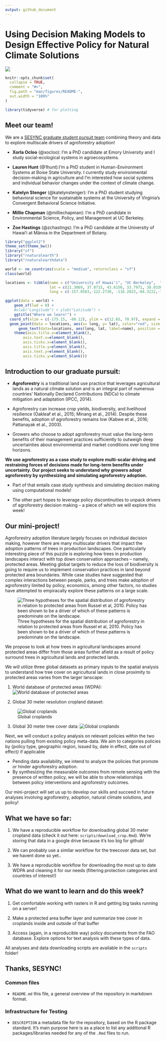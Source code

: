 ```yaml
---
output: github_document
---
```


# Using Decision Making Models to Design Effective Policy for Natural Climate Solutions

![](images/agroforestry.png)



```r
knitr::opts_chunk$set(
  collapse = TRUE,
  comment = "#>",
  fig.path = "man/figures/README-",
  out.width = "100%"
)
```


```r
library(tidyverse) # for plotting

```


## Meet our team!

We are a [SESYNC graduate student pursuit team](https://www.sesync.org/project/graduate-pursuits-request-for-proposals/using-decision-making-models-to-design-effective) combining theory and data to explore multiscale drivers of agroforestry adoption! 

  - **Xorla Ocloo** (@xocloo): I’m a PhD candidate at Emory University and I study social-ecological systems in agroecosystems.

  - **Lauren Hunt** (@1hunt):I’m a PhD student in Human-Environment Systems at Boise State University. I currently study environmental decision-making in agriculture and I’m interested how social systems and individual behavior changes under the context of climate change.

  - **Katelyn Stenger** (@katelynstenger):  I'm a PhD student studying behavioral science for sustainable systems at the University of Virginia's Convergent Behavioral Science Initiative.

  - **Millie Chapman** (@milliechapman): I’m a PhD candidate in Environmental Science, Policy, and Management at UC Berkeley.

  - **Zoe Hastings** (@zchastings): I'm a PhD candidate at the University of Hawaiʻi at Mānoa in the Department of Botany.

```r
library("ggplot2")
theme_set(theme_bw())
library("sf")
library("rnaturalearth")
library("rnaturalearthdata")

world <- ne_countries(scale = "medium", returnclass = "sf")
class(world)
```

```r
locations <- tibble(name = c("University of Hawaiʻi", "UC Berkeley",  "Boise State University", "Emory University", "University of Virginia"),
                    lat = c(21.3069, 37.8715, 43.6150, 33.7971, 38.0336),
                    long = c(-157.8583,-122.2730, -116.2023,-84.3222,-78.5080))

```

```r
ggplot(data = world) +
    geom_sf(lwd = 0) +
    #xlab("Longitude") + ylab("Latitude") +
    ggtitle("Where we learn!") +
  coord_sf(xlim = c(-175.15, -60.12), ylim = c(12.65, 70.97), expand = FALSE) +
  geom_point(data = locations, aes(x= long, y= lat), color="red", size = 3) + 
      geom_text(data=locations, aes(long, lat, label=name), position = position_nudge(y = +2)) +
    theme(axis.title.x=element_blank(),
        axis.text.x=element_blank(),
        axis.ticks.x=element_blank(),
        axis.title.y=element_blank(),
        axis.text.y=element_blank(),
        axis.ticks.y=element_blank())
```

## Introduction to our graduate pursuit:

 + **Agroforestry** is a traditional land use practice that leverages agricultural lands as a natural climate solution and is an integral part of numerous countries’ Nationally Declared Contributions (NDCs) to climate mitigation and adaptation (IPCC, 2014). 

 + Agroforestry can increase crop yields, biodiversity, and livelihood resilience (Oakleaf et al., 2015; Minang et al., 2014). Despite these benefits, adoption of agroforestry remains low (Kabwe et al., 2016; Pattanayak et al., 2003). 
 
 + Growers who choose to adopt agroforestry must value the long-term benefits of their management practices sufficiently to outweigh deep uncertainties about environmental and market conditions over long time horizons. 
 
**We use agroforestry as a case study to explore multi-scalar driving and restraining forces of decisions made for long-term benefits under uncertainty. Our project seeks to understand why growers adopt agroforestry by synthesizing and simulating agroforestry adoption.**
 
 + Part of that entails case study synthesis and simulating decision making using computational models!
 
 + The other part hopes to leverage policy discontinuities to unpack drivers of agroforestry decision making -- a piece of which we will explore this week! 

## Our mini-project!

Agroforestry adoption literature largely focuses on individual decision making, however there are many multiscalar drivers that impact the adoption patterns of trees in production landscapes. One particularly interesting piece of this puzzle is exploring how trees in production landscapes interact with top down conservation approaches -- namely, protected areas. Meeting global targets to reduce the loss of biodiversity is going to require us to implement conservation practices in land beyond protected area boundaries. While case studies have suggested that complex  interactions  between  people,  parks,  and  trees make adoption of agroforestry  limited by policy, economics, among other factors, no studies have attempted to empiracally explore these patterns on a large scale. 

![Three hypotheses for the spatial distribution of agroforestry in relation to protected areas from Russel et al, 2010. Policy has been shown to be a driver of which of these patterns is predominate on the landscape.](images/background_1.png)

We propose to look at how trees in agricultural landscapes around protected areas differ from those areas further afield as a result of policy surround trees in agricultural lands and protected lands. 

We will utilize three global datasets as primary inputs to the spatial analysis to understand how tree cover on agricultural lands in close proximity to protected areas varies from the larger lanscape: 

(1) World database of protected areas (WDPA): 
![World database of protected areas](images/wdpa.png)

(2) Global 30 meter resolution cropland dataset:

![Global croplands](images/crops.png)

(3) Global 30 meter tree cover data:
![Global croplands](images/gfw.png)


Next, we will conduct a policy analysis on relevant policies within the two nations pulling from existing policy meta-data. We aim to categories policies by {policy type, geographic region, issued by, date in effect, date out of effect*} *if applicable

  + Pending data availability, we intend to analyze the policies that promote or hinder agroforestry adoption.
  + By synthesizing the measurable outcomes from remote sensing with the presence of written policy, we will be able to show relationships between policy interventions and agroforestry outcomes.

Our mini-project will set us up to develop our skills and succeed in future analyses involving agroforestry, adoption, natural climate solutions, and policy! 

## What we have so far:

(1) We have a reproducible workflow for downloading global 30 meter cropland data (check it out here: `scripts/download_crop.Rmd`). We're storing that data in a google drive because it's too big for github!

(2) We can probably use a similar workflow for the treecover data set, but we havent done so yet.. 

(3) We have a reproducible workflow for downloading the most up to date WDPA and cleaning it for our needs (filtering protection categories and countries of interest!)

## What do we want to learn and do this week?

(1) Get comfortable working with rasters in R and getting big tasks running on a server!

(2) Make a protected area buffer layer and summarize tree cover in croplands inside and outside of that buffer

(3) Access (again, in a reproducible way) policy documents from the FAO database. Explore options for text analysis with these types of data.

All analyses and data downloading scripts are available in the `scripts` folder!

## Thanks, SESYNC!

### Common files

- `README.md` this file, a general overview of the repository in markdown format.  

### Infrastructure for Testing

- `DESCRIPTION` a metadata file for the repository, based on the R package standard. It's main purpose here is as a place to list any additional R packages/libraries needed for any of the `.Rmd` files to run.
